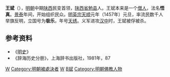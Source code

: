 '''王斌'''（{{bd||？|1457年|catIdx=W}}），[[明朝|明朝]]中期[[陕西|陕西]]民变首领，[[陕西省|陕西省]][[勉县|勉县]]人。王斌本来是一个[[僧人|僧人]]，法名'''悟真'''。[[景泰_(明代宗)|景泰]]年间，开始组织民众。[[明英宗|明英宗]][[天顺_(明英宗)|天顺]]元年（1457年）元旦，率流民数千人举旗反明，立国号为'''极乐'''，年号[[天绣|天绣]]。义军进攻[[汉中|汉中]]时，王斌被俘被杀。

== 参考资料 ==
*《[[明史|明史]]》
*《辞海历史分册》，上海辞书出版社，1981年，87

{{明朝人物小作品}}

[[Category:明朝叛乱人物|W]]
[[Category:明朝被處決者|Category:明朝被處決者]]
[[Category:勉县人|W]]
[[Category:王姓|B斌]]
[[Category:明朝佛教人物|Category:明朝佛教人物]]